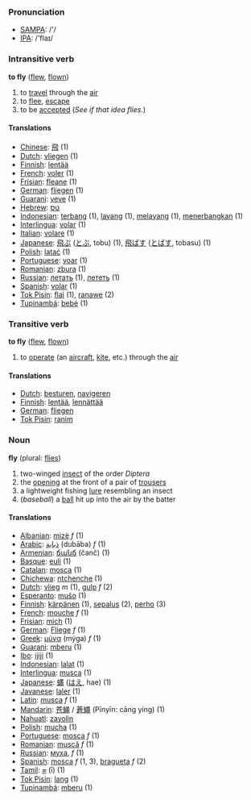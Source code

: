 === Pronunciation ===
*[[w:SAMPA|SAMPA]]: /'/
*[[w:IPA|IPA]]: /'flaɪ/

=== Intransitive verb ===

'''to fly''' ([[flew]], [[flown]])

# to [[travel]] through the [[air]]
# to [[flee]], [[escape]]
# to be [[accepted]] (''See if that idea flies.'')

==== Translations ====
*[[Chinese]]: [[飛]] (1)
*[[Dutch]]: [[vliegen]] (1)
*[[Finnish]]: [[lentää]]
*[[French]]: [[voler]] (1)
*[[Frisian]]: [[fleane]] (1)
*[[German]]: [[fliegen]] (1)
*[[Guarani]]: [[veve]] (1)
*[[Hebrew]]: [[טס]]
*[[Indonesian]]: [[terbang]] (1), [[layang]] (1), [[layang|melayang]] (1), [[terbang|menerbangkan]] (1)
*[[Interlingua]]: [[volar]] (1)
*[[Italian]]: [[volare]] (1)
*[[Japanese]]: [[飛ぶ]] ([[とぶ]], tobu) (1), [[飛ばす]] ([[とばす]], tobasu) (1)
*[[Polish]]: [[latać]] (1)
*[[Portuguese]]: [[voar]] (1)
*[[Romanian]]: [[zbura]] (1)
*[[Russian]]: [[летать]] (1), [[лететь]]  (1)
*[[Spanish]]: [[volar]] (1)
*[[Tok Pisin]]: [[flai]] (1), [[ranawe]] (2)
*[[Tupinambá]]: [[bebé]] (1)

=== Transitive verb ===

'''to fly''' ([[flew]], [[flown]])

# to [[operate]] (an [[aircraft]], [[kite]], etc.) through the [[air]]

==== Translations ====
*[[Dutch]]: [[besturen]], [[navigeren]]
*[[Finnish]]: [[lentää]], [[lennättää]]
*[[German]]: [[fliegen]]
*[[Tok Pisin]]: [[ranim]]

=== Noun ===

'''fly''' (plural: [[flies]])

# two-winged [[insect]] of the order ''Diptera''
# the [[open]]ing at the front of a pair of [[trousers]]
# a lightweight fishing [[lure]] resembling an insect
# (''baseball'') a [[ball]] hit up into the air by the batter

==== Translations ====
*[[Albanian]]: [[mizë]] ''f'' (1)
*[[Arabic]]: [[ذبابة]] (dubāba) ''f'' (1)
*[[Armenian]]: [[ճանճ]] (čanč) (1)
*[[Basque]]: [[euli]] (1)
*[[Catalan]]: [[mosca]] (1)
*[[Chichewa]]: [[ntchenche]] (1)
*[[Dutch]]: [[vlieg]] ''m'' (1), [[gulp]] ''f'' (2)
*[[Esperanto]]: [[muŝo]] (1)
*[[Finnish]]: [[kärpänen]] (1), [[sepalus]] (2), [[perho]] (3)
*[[French]]: [[mouche]] ''f'' (1)
*[[Frisian]]: [[mich]] (1)
*[[German]]: [[Fliege]] ''f'' (1)
*[[Greek]]: [[μύγα]] (mýga) ''f'' (1)
*[[Guarani]]: [[mberu]] (1)
*[[Ibo]]: [[ijiji]] (1)
*[[Indonesian]]: [[lalat]] (1)
*[[Interlingua]]: [[musca]] (1)
*[[Japanese]]: [[蝿]] ([[はえ]], hae) (1)
*[[Javanese]]: [[laler]] (1)
*[[Latin]]: [[musca]] ''f'' (1)
*[[Mandarin]]: [[苍蝇]] / [[蒼蠅]] (Pīnyīn: cāng yíng) (1)
*[[Nahuatl]]: [[zayolin]]
*[[Polish]]: [[mucha]] (1)
*[[Portuguese]]: [[mosca]] ''f'' (1)
*[[Romanian]]: [[muscă]] ''f'' (1)
*[[Russian]]: [[муха]], ''f''  (1)
*[[Spanish]]: [[mosca]] ''f'' (1, 3), [[bragueta]] ''f'' (2)
*[[Tamil]]: [[ஈ]] (ī) (1)
*[[Tok Pisin]]:  [[lang]] (1)
*[[Tupinambá]]: [[mberu]] (1)